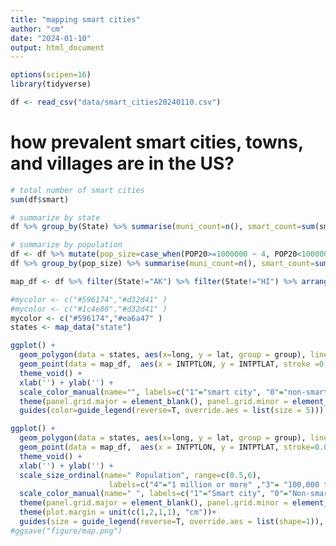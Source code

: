 ```yaml
---
title: "mapping smart cities"
author: "cm"
date: "2024-01-10"
output: html_document
---
```


```r
options(scipen=16)
library(tidyverse)
```
```r
df <- read_csv("data/smart_cities20240110.csv")
```

# how prevalent smart cities, towns, and villages are in the US?

```r
# total number of smart cities
sum(df$smart)
```

```r
# summarize by state
df %>% group_by(State) %>% summarise(muni_count=n(), smart_count=sum(smart), smart_den=smart_count/muni_count*100) %>% arrange(smart_count)
```

```r
# summarize by population
df <- df %>% mutate(pop_size=case_when(POP20>=1000000 ~ 4, POP20<1000000&POP20>=100000 ~3, POP20<100000&POP20>= 10000 ~2, POP20<10000 ~1))
df %>% group_by(pop_size) %>% summarise(muni_count=n(), smart_count=sum(smart), smart_den=round(smart_count/muni_count*100,1))
``` 

```r
map_df <- df %>% filter(State!="AK") %>% filter(State!="HI") %>% arrange(smart) # to make smart cities pop up in map
```

```r
#mycolor <- c("#596174","#d32d41" )
#mycolor <- c("#1c4e80","#d32d41" )
mycolor <- c("#596174","#ea6a47" )
states <- map_data("state")
```

```r
ggplot() + 
  geom_polygon(data = states, aes(x=long, y = lat, group = group), linewidth=0.4 ,color ="white",fill = 'gray95') + 
  geom_point(data = map_df,  aes(x = INTPTLON, y = INTPTLAT, stroke =0,  color=as.factor(smart)), size=0.8, alpha = 0.7) + 
  theme_void() +
  xlab('') + ylab('') +
  scale_color_manual(name="", labels=c("1"="smart city", "0"="non-smart city"), values = mycolor)+
  theme(panel.grid.major = element_blank(), panel.grid.minor = element_blank(), legend.position = c(0.2, 0.15))+
  guides(color=guide_legend(reverse=T, override.aes = list(size = 5)))
```

```r
ggplot() + 
  geom_polygon(data = states, aes(x=long, y = lat, group = group), linewidth=0.2,color ="white",fill = 'gray90') + 
  geom_point(data = map_df,  aes(x = INTPTLON, y = INTPTLAT, stroke=0.05, color=as.factor(smart),size=as.factor(pop_size)), alpha = 0.45) + 
  theme_void() +
  xlab('') + ylab('') +
  scale_size_ordinal(name=" Population", range=c(0.5,6), 
                      labels=c("4"="1 million or more" ,"3"= "100,000 to 999,999", "2"="10,000 to 99,999", "1"="Less than 10,000"), )+
  scale_color_manual(name=" ", labels=c("1"="Smart city", "0"="Non-smart city"), values = mycolor)+
  theme(panel.grid.major = element_blank(), panel.grid.minor = element_blank(), legend.position = c(0.98 , 0.24))+
  theme(plot.margin = unit(c(1,2,1,1), "cm"))+
  guides(size = guide_legend(reverse=T, override.aes = list(shape=1)), color=guide_legend(reverse=T, override.aes = list(size = 5)))
#ggsave("figure/map.png")
```
